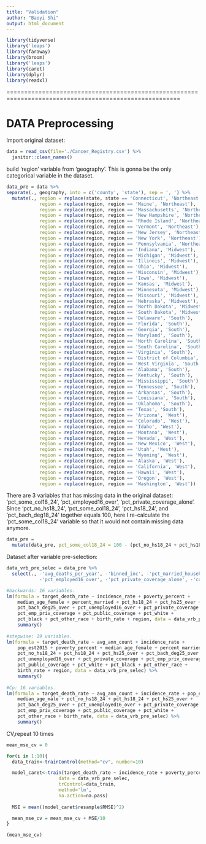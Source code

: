 ```yaml
---
title: "Validation"
author: "Baoyi Shi"
output: html_document
---
```

```r
library(tidyverse)
library('leaps')
library(faraway)
library(broom)
library('leaps')
library(caret)
library(dplyr)
library(readxl)
```


=======================================================================================================

# DATA Preprocessing

Import original dataset:
```r
data = read_csv(file='./Cancer_Registry.csv') %>% 
  janitor::clean_names()
```

build 'region' variable from 'geography'. This is gonna be the only categorical variable in the dataset.
```r
data_pre = data %>% 
separate(., geography, into = c('county', 'state'), sep = ', ') %>% 
  mutate(., region = replace(state, state == 'Connecticut', 'Northeast'),
            region = replace(region, region == 'Maine', 'Northeast'),
            region = replace(region, region == 'Massachusetts', 'Northeast'),
            region = replace(region, region == 'New Hampshire', 'Northeast'),
            region = replace(region, region == 'Rhode Island', 'Northeast'),
            region = replace(region, region == 'Vermont', 'Northeast'),
            region = replace(region, region == 'New Jersey', 'Northeast'),
            region = replace(region, region == 'New York', 'Northeast'),
            region = replace(region, region == 'Pennsylvania', 'Northeast'),
            region = replace(region, region == 'Indiana', 'Midwest'),
            region = replace(region, region == 'Michigan', 'Midwest'),
            region = replace(region, region == 'Illinois', 'Midwest'),
            region = replace(region, region == 'Ohio', 'Midwest'),
            region = replace(region, region == 'Wisconsin', 'Midwest'),
            region = replace(region, region == 'Iowa', 'Midwest'),
            region = replace(region, region == 'Kansas', 'Midwest'),
            region = replace(region, region == 'Minnesota', 'Midwest'),
            region = replace(region, region == 'Missouri', 'Midwest'),
            region = replace(region, region == 'Nebraska', 'Midwest'),
            region = replace(region, region == 'North Dakota', 'Midwest'),
            region = replace(region, region == 'South Dakota', 'Midwest'),
            region = replace(region, region == 'Delaware', 'South'),
            region = replace(region, region == 'Florida', 'South'),
            region = replace(region, region == 'Georgia', 'South'),
            region = replace(region, region == 'Maryland', 'South'),
            region = replace(region, region == 'North Carolina', 'South'),
            region = replace(region, region == 'South Carolina', 'South'),
            region = replace(region, region == 'Virginia', 'South'),
            region = replace(region, region == 'District of Columbia', 'South'),
            region = replace(region, region == 'West Virginia', 'South'),
            region = replace(region, region == 'Alabama', 'South'),
            region = replace(region, region == 'Kentucky', 'South'),
            region = replace(region, region == 'Mississippi', 'South'),
            region = replace(region, region == 'Tennessee', 'South'),
            region = replace(region, region == 'Arkansas', 'South'),
            region = replace(region, region == 'Louisiana', 'South'),
            region = replace(region, region == 'Oklahoma', 'South'),
            region = replace(region, region == 'Texas', 'South'),
            region = replace(region, region == 'Arizona', 'West'),
            region = replace(region, region == 'Colorado', 'West'),
            region = replace(region, region == 'Idaho', 'West'),
            region = replace(region, region == 'Montana', 'West'),
            region = replace(region, region == 'Nevada', 'West'),
            region = replace(region, region == 'New Mexico', 'West'),
            region = replace(region, region == 'Utah', 'West'),
            region = replace(region, region == 'Wyoming', 'West'),
            region = replace(region, region == 'Alaska', 'West'),
            region = replace(region, region == 'California', 'West'),
            region = replace(region, region == 'Hawaii', 'West'),
            region = replace(region, region == 'Oregon', 'West'),
            region = replace(region, region == 'Washington', 'West'))
```


There are 3 variables that has missing data in the original dataset: 'pct_some_col18_24', 'pct_employed16_over', 'pct_private_coverage_alone'. Since 'pct_no_hs18_24', 'pct_some_col18_24', 'pct_hs18_24', and 'pct_bach_deg18_24' together equals 100, here I re-calculate the 'pct_some_col18_24' variable so that it would not contain missing data anymore.

```r
data_pre = 
  mutate(data_pre, pct_some_col18_24 = 100 - (pct_no_hs18_24 + pct_hs18_24 + pct_bach_deg18_24))
```

Dataset after variable pre-selection:
```r
data_vrb_pre_selec = data_pre %>%
  select(., -'avg_deaths_per_year', -'binned_inc', -'pct_married_households',
            -'pct_employed16_over', -'pct_private_coverage_alone', -'county', -'state')
```


```r
#backwards: 16 variables.
lm(formula = target_death_rate ~ incidence_rate + poverty_percent + 
    median_age_female + percent_married + pct_hs18_24 + pct_hs25_over + 
    pct_bach_deg25_over + pct_unemployed16_over + pct_private_coverage + 
    pct_emp_priv_coverage + pct_public_coverage + pct_white + 
    pct_black + pct_other_race + birth_rate + region, data = data_vrb_pre_selec) %>% 
    summary()
    
#stepwise: 19 variables.
lm(formula = target_death_rate ~ avg_ann_count + incidence_rate + 
    pop_est2015 + poverty_percent + median_age_female + percent_married + 
    pct_no_hs18_24 + pct_hs18_24 + pct_hs25_over + pct_bach_deg25_over + 
    pct_unemployed16_over + pct_private_coverage + pct_emp_priv_coverage + 
    pct_public_coverage + pct_white + pct_black + pct_other_race + 
    birth_rate + region, data = data_vrb_pre_selec) %>% 
    summary()
    
#Cp: 16 variables.
lm(formula = target_death_rate ~ avg_ann_count + incidence_rate + pop_est2015 + poverty_percent + 
    median_age_male + pct_no_hs18_24 + pct_hs18_24 + pct_hs25_over +
    pct_bach_deg25_over + pct_unemployed16_over + pct_private_coverage + 
    pct_emp_priv_coverage + pct_public_coverage + pct_white + 
    pct_other_race + birth_rate, data = data_vrb_pre_selec) %>% 
    summary()
```

CV,repeat 10 times
```r
mean_mse_cv = 0

for(i in 1:10){
  data_train<-trainControl(method="cv", number=10)

  model_caret<-train(target_death_rate ~ incidence_rate + poverty_percent + median_age_female + percent_married + pct_hs18_24 + pct_hs25_over + pct_bach_deg25_over + pct_unemployed16_over + pct_private_coverage + pct_emp_priv_coverage + pct_public_coverage + pct_white + pct_black + pct_other_race + birth_rate + region, 
                   data = data_vrb_pre_selec,
                   trControl=data_train,
                   method='lm',
                   na.action=na.pass)
  
  MSE = mean((model_caret$resample$RMSE)^2)

  mean_mse_cv = mean_mse_cv + MSE/10
}

(mean_mse_cv)
```

